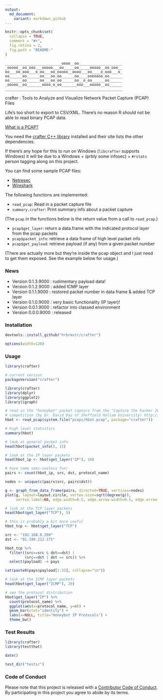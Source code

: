 ```yaml
---
output:
  md_document:
    variant: markdown_github
---
```


<!-- README.md is generated from README.Rmd. Please edit that file -->

```r
knitr::opts_chunk$set(
  collapse = TRUE,
  comment = "#>",
  fig.retina = 2,
  fig.path = "README-"
)
```

    __________________________oooo__oo____________________
    _ooooo__oo_ooo___ooooo___oo_____oo_____ooooo__oo_ooo__
    oo___oo_ooo___o_oo___oo_ooooo__oooo___oo____o_ooo___o_
    oo______oo______oo___oo_oo______oo____ooooooo_oo______
    oo______oo______oo___oo_oo______oo__o_oo______oo______
    _ooooo__oo_______oooo_o_oo_______ooo___ooooo__oo______
    ______________________________________________________
    
crafter : Tools to Analyze and Visualize Network Packet Capture (PCAP) Files

Life's too short to export to CSV/XML. There's no reason R should not be able to read binary PCAP data.

[What is a PCAP?](https://en.wikipedia.org/wiki/Pcap)

You need the [crafter C++ library](https://github.com/pellegre/libcrafter) installed and their site lists the other dependencies.

If there's any hope for this to run on Windows (`libcrafter` supports Windows) it will be due to a Windows + (prbly some infosec) + `#rstats` person tagging along on this project.

You can find some sample PCAP files:

- [Netresec](https://wiki.wireshark.org/SampleCaptures)
- [Wireshark](https://wiki.wireshark.org/SampleCaptures)

The following functions are implemented:

- `read_pcap`:	Read in a packet capture file
- `summary.crafter`:	Print summary info about a packet capture

(The `pcap` in the functions below is the return value from a call to `read_pcap`.)

- `pcap$get_layer`: return a data.frame with the indicated protocol layer from the pcap packets
- `pcap$packet_info`: retrieve a data frame of high level packet info
- `pcap$get_payload`: retrieve payload (if any) from a given packet number

(There are actually more but they're inside the pcap object and I just need to get them exposed. See the example below for usage.)

### News

- Version 0.1.3.9000 : rudimentary payload data!
- Version 0.1.2.9000 : added ICMP layer
- Version 0.1.1.9000 : restored packet number in data frame & added TCP layer
- Version 0.1.0.9000 : very basic functionality (IP layer)!
- Version 0.0.1.9000 : refactor into classed environment
- Version 0.0.0.9000 : released

### Installation

```r
devtools::install_github("hrbrmstr/crafter")
```

```r
options(width=120)
```

### Usage

```r
library(crafter)

# current verison
packageVersion("crafter")

library(crafter)
library(dplyr)
library(ggplot2)
library(igraph)

# read in the "honeybot" packet capture from the "Capture the hacker 2013"
# competition (by Dr. David Day of Sheffield Hallam University) http://www.snaketrap.co.uk/
hbot <- read_pcap(system.file("pcaps/hbot.pcap", package="crafter"))

# high level statistics
summary(hbot)

# look at general packet info
head(hbot$packet_info(), 15)

# look at the IP layer packets
head(hbot_ip <- hbot$get_layer("IP"), 10)

# have some semi-useless fun!
pairs <- count(hbot_ip, src, dst, protocol_name)

nodes <- unique(c(pairs$src, pairs$dst))

g <- graph_from_data_frame(pairs, directed=TRUE, vertices=nodes)
plot(g, layout=layout.circle, vertex.size=sqrt(degree(g)), 
     vertex.label=NA, edge.width=0.5, edge.arrow.width=0.5, edge.arrow.size=0.5)

# look at the TCP layer packets
head(hbot$get_layer("TCP"), 5)

# this is probably a bit more useful
hbot_tcp <- hbot$get_layer("TCP")

src <- "192.168.0.200"
dst <- "91.199.212.171"

hbot_tcp %>% 
  filter((src==src & dst==dst) |
         (src==dst | dst == src)) %>% 
  select(payload) -> pays

cat(paste0(pays$payload[1:25], collapse="\n"))

# look at the ICMP layer packets
head(hbot$get_layer("ICMP"), 20)

# see the protocol distribution
hbot$get_layer("IP") %>% 
  count(protocol_name) %>% 
  ggplot(aes(x=protocol_name, y=n)) + 
  geom_bar(stat="identity") + 
  labs(x=NULL, title="Honeybot IP Protocols") + 
  theme_bw()

```

### Test Results

```r
library(crafter)
library(testthat)

date()

test_dir("tests/")
```

### Code of Conduct

Please note that this project is released with a [Contributor Code of Conduct](CONDUCT.md). 
By participating in this project you agree to abide by its terms.
